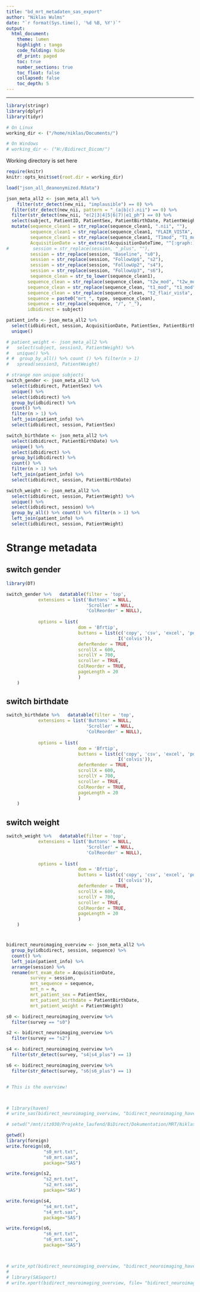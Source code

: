 ```yaml
---
title: "bd_mrt_metadaten_sas_export"
author: "Niklas Wulms"
date: "`r format(Sys.time(), '%d %B, %Y')`"
output: 
  html_document:
    theme: lumen
    highlight : tango
    code_folding: hide
    df_print: paged
    toc: true
    number_sections: true
    toc_float: false
    collapsed: false
    toc_depth: 5
---
```


<style type="text/css">
.main-container {
  max-width: 2800px;
  margin-left: auto;
  margin-right: auto;
}
</style>
---

```r
library(stringr)
library(dplyr)
library(tidyr)
```


```r

# On Linux
working_dir <- ("/home/niklas/Documents/") 

# On Windows
# working_dir <- ("H:/Bidirect_Dicom/")
```

Working directory is set here

```r
require(knitr)
knitr::opts_knit$set(root.dir = working_dir)

```

```r
load("json_all_deanonymized.Rdata")
```



```r
json_meta_all2 <- json_meta_all %>%
    filter(str_detect(new_nii, "implausible") == 0) %>%
  filter(str_detect(new_nii, pattern = "_(a|b|c).nii") == 0) %>%
  filter(str_detect(new_nii, "e(2|3|4|5|6|7)|e1_ph") == 0) %>%
  select(subject, PatientID, PatientSex, PatientBirthDate, PatientWeight, session, sequence_clean1, type, AcquisitionDateTime) %>%
  mutate(sequence_clean1 = str_replace(sequence_clean1, ".nii", ""),
         sequence_clean1 = str_replace(sequence_clean1, "FLAIR_VISTA", "T2_flair_vista"),
         sequence_clean1 = str_replace(sequence_clean1, "T1mod", "T1_mod"),
         AcquisitionDate = str_extract(AcquisitionDateTime, "^[:graph:]+T") %>% str_replace("T", ""),
#         session = str_replace(session, "_plus", ""),
         session = str_replace(session, "Baseline", "s0"),
         session = str_replace(session, "FollowUp$", "s2"),
         session = str_replace(session, "FollowUp2", "s4"),
         session = str_replace(session, "FollowUp3", "s6"),
         sequence_clean = str_to_lower(sequence_clean1),
        sequence_clean = str_replace(sequence_clean, "t2w_mod", "t2w_mod"),
        sequence_clean = str_replace(sequence_clean, "t1_mod", "t1_mod"),
        sequence_clean = str_replace(sequence_clean, "t2_flair_vista", "t2_flair_mod"),
        sequence = paste0("mrt_", type, sequence_clean),
        sequence = str_replace(sequence, "/", "_"),
        idbidirect = subject)

patient_info <- json_meta_all2 %>%
  select(idbidirect, session, AcquisitionDate, PatientSex, PatientBirthDate, PatientWeight) %>%
  unique()

# patient_weight <- json_meta_all2 %>%
#   select(subject, session3, PatientWeight) %>%
#   unique() %>%
# #  group_by_all() %>% count () %>% filter(n > 1)
#   spread(session3, PatientWeight)
```



```r
# strange non unique subjects
switch_gender <- json_meta_all2 %>%
  select(idbidirect, PatientSex) %>% 
  unique() %>%
  select(idbidirect) %>%
  group_by(idbidirect) %>%
  count() %>%
  filter(n > 1) %>%
  left_join(patient_info) %>%
  select(idbidirect, session, PatientSex) 

switch_birthdate <- json_meta_all2 %>%
  select(idbidirect, PatientBirthDate) %>% 
  unique() %>%
  select(idbidirect) %>%
  group_by(idbidirect) %>%
  count() %>%
  filter(n > 1) %>%
  left_join(patient_info) %>%
  select(idbidirect, session, PatientBirthDate) 

switch_weight <- json_meta_all2 %>%
  select(idbidirect, session, PatientWeight) %>%
  unique() %>%
  select(idbidirect, session) %>%
  group_by_all() %>% count() %>% filter(n > 1) %>%
  left_join(patient_info) %>%
  select(idbidirect, session, PatientWeight)
```

# Strange metadata {.tabset}

## switch gender

```r
library(DT)

switch_gender %>%   datatable(filter = 'top', 
            extensions = list('Buttons' = NULL,
                              'Scroller' = NULL,
                              'ColReorder' = NULL),
            
            options = list(
                           dom = 'Bfrtip', 
                           buttons = list(c('copy', 'csv', 'excel', 'pdf', 'print'), 
                                          I('colvis')),
                           deferRender = TRUE,
                           scrollX = 600,
                           scrollY = 700, 
                           scroller = TRUE,
                           ColReorder = TRUE,
                           pageLength = 20
                           )
    )
```

## switch birthdate

```r
switch_birthdate %>%   datatable(filter = 'top', 
            extensions = list('Buttons' = NULL,
                              'Scroller' = NULL,
                              'ColReorder' = NULL),
            
            options = list(
                           dom = 'Bfrtip', 
                           buttons = list(c('copy', 'csv', 'excel', 'pdf', 'print'), 
                                          I('colvis')),
                           deferRender = TRUE,
                           scrollX = 600,
                           scrollY = 700, 
                           scroller = TRUE,
                           ColReorder = TRUE,
                           pageLength = 20
                           )
    )
```

## switch weight

```r
switch_weight %>%   datatable(filter = 'top', 
            extensions = list('Buttons' = NULL,
                              'Scroller' = NULL,
                              'ColReorder' = NULL),
            
            options = list(
                           dom = 'Bfrtip', 
                           buttons = list(c('copy', 'csv', 'excel', 'pdf', 'print'), 
                                          I('colvis')),
                           deferRender = TRUE,
                           scrollX = 600,
                           scrollY = 700, 
                           scroller = TRUE,
                           ColReorder = TRUE,
                           pageLength = 20
                           )
    )
```

#


```r

bidirect_neuroimaging_overview <- json_meta_all2 %>%
  group_by(idbidirect, session, sequence) %>%
  count() %>%
  left_join(patient_info) %>%
  arrange(session) %>%
  rename(mrt_exam_date = AcquisitionDate,
         survey = session,
         mrt_sequence = sequence,
         mrt_n = n,
         mrt_patient_sex = PatientSex,
         mrt_patient_birthdate = PatientBirthDate,
         mrt_patient_weight = PatientWeight)

s0 <- bidirect_neuroimaging_overview %>%
  filter(survey == "s0")

s2 <- bidirect_neuroimaging_overview %>%
  filter(survey == "s2")

s4 <- bidirect_neuroimaging_overview %>%
  filter(str_detect(survey, "s4|s4_plus") == 1)

s6 <- bidirect_neuroimaging_overview %>%
  filter(str_detect(survey, "s6|s6_plus") == 1)


# This is the overview!




```


```r
# library(haven)
# write_sas(bidirect_neuroimaging_overview, "bidirect_neuroimaging_haven.sasb7dat")

# setwd("/mnt/itz030/Projekte_laufend/BiDirect/Dokumentation/MRT/Niklas")

getwd()
library(foreign)
write.foreign(s0, 
              "s0_mrt.txt", 
              "s0_mrt.sas", 
              package="SAS")

write.foreign(s2, 
              "s2_mrt.txt", 
              "s2_mrt.sas", 
              package="SAS")

write.foreign(s4, 
              "s4_mrt.txt", 
              "s4_mrt.sas", 
              package="SAS")

write.foreign(s6, 
              "s6_mrt.txt", 
              "s6_mrt.sas", 
              package="SAS")



# write_xpt(bidirect_neuroimaging_overview, "bidirect_neuroimaging_haven.xpt", version = 8)
# 
# library(SASxport)
# write.xport(bidirect_neuroimaging_overview, file= "bidirect_neuroimaging_SASxport.xpt")
```
